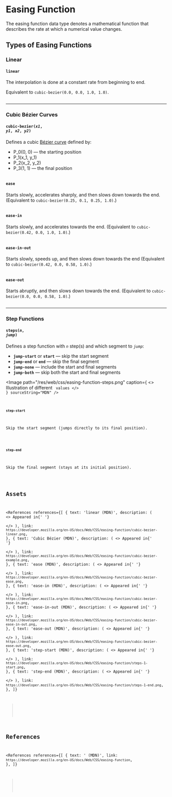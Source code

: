 
# Easing Function

The easing function data type denotes a mathematical function that describes the rate at which a numerical value changes.

## Types of Easing Functions

### Linear

#### `linear`

The interpolation is done at a constant rate from beginning to end.

Equivalent to `cubic-bezier(0.0, 0.0, 1.0, 1.0)`.

<Image path="/res/web/css/easing-function-linear.png" />

---

### Cubic Bézier Curves

#### <code>cubic-bezier(<var>x1</var>, <var>y1</var>, <var>x2</var>, <var>y2</var>)</code>

Defines a cubic [Bézier curve](https://www.youtube.com/watch?v=pnYccz1Ha34) defined by:

- <Latex>P_0(0, 0)</Latex> &mdash; the starting position
- <Latex>P_1(x_1, y_1)</Latex>
- <Latex>P_2(x_2, y_2)</Latex>
- <Latex>P_3(1, 1)</Latex> &mdash; the final position

<Image path="/res/web/css/easing-function-cubic-bezier.png" />

#### `ease`

Starts slowly, accelerates sharply, and then slows down towards the end.
(Equivalent to `cubic-bezier(0.25, 0.1, 0.25, 1.0)`.)

<Image path="/res/web/css/easing-function-ease.png" />

#### `ease-in`

Starts slowly, and accelerates towards the end.
(Equivalent to `cubic-bezier(0.42, 0.0, 1.0, 1.0)`.)

<Image path="/res/web/css/easing-function-ease-in.png" />

#### `ease-in-out`

Starts slowly, speeds up, and then slows down towards the end
(Equivalent to `cubic-bezier(0.42, 0.0, 0.58, 1.0)`.)

<Image path="/res/web/css/easing-function-ease-in-out.png" />

#### `ease-out`

Starts abruptly, and then slows down towards the end.
(Equivalent to `cubic-bezier(0.0, 0.0, 0.58, 1.0)`.)

<Image path="/res/web/css/easing-function-ease-out.png" />

---

### Step Functions

#### <code>steps(<var>n</var>, <var>jump</var>)</code>

Defines a step function with _`n`_ step(s) and which segment to _`jump`_:

- **`jump-start`** or **`start`** &mdash; skip the start segment
- **`jump-end`** or **`end`** &mdash; skip the final segment
- **`jump-none`** &mdash; include the start and final segments
- **`jump-both`** &mdash; skip both the start and final segments

<Image
  path="/res/web/css/easing-function-steps.png"
  caption={
    <>
      Illustration of different <Code str="jump" /> values
    </>
  }
  sourceString="MDN"
/>

#### `step-start`

Skip the start segment (jumps directly to its final position).

<Image path="/res/web/css/easing-function-step-start.png" />

#### `step-end`

Skip the final segment (stays at its initial position).

<Image path="/res/web/css/easing-function-step-end.png" />

## Assets

<References
  references={[
    {
      text: 'linear (MDN)',
      description: (
        <>
          Appeared in{' '}
          <Link link="https://developer.mozilla.org/en-US/docs/Web/CSS/easing-function" />
        </>
      ),
      link: `https://developer.mozilla.org/en-US/docs/Web/CSS/easing-function/cubic-bezier-linear.png`,
    },
    {
      text: 'Cubic Bézier (MDN)',
      description: (
        <>
          Appeared in{' '}
          <Link link="https://developer.mozilla.org/en-US/docs/Web/CSS/easing-function" />
        </>
      ),
      link: `https://developer.mozilla.org/en-US/docs/Web/CSS/easing-function/cubic-bezier-example.png`,
    },
    {
      text: 'ease (MDN)',
      description: (
        <>
          Appeared in{' '}
          <Link link="https://developer.mozilla.org/en-US/docs/Web/CSS/easing-function" />
        </>
      ),
      link: `https://developer.mozilla.org/en-US/docs/Web/CSS/easing-function/cubic-bezier-ease.png`,
    },
    {
      text: 'ease-in (MDN)',
      description: (
        <>
          Appeared in{' '}
          <Link link="https://developer.mozilla.org/en-US/docs/Web/CSS/easing-function" />
        </>
      ),
      link: `https://developer.mozilla.org/en-US/docs/Web/CSS/easing-function/cubic-bezier-ease-in.png`,
    },
    {
      text: 'ease-in-out (MDN)',
      description: (
        <>
          Appeared in{' '}
          <Link link="https://developer.mozilla.org/en-US/docs/Web/CSS/easing-function" />
        </>
      ),
      link: `https://developer.mozilla.org/en-US/docs/Web/CSS/easing-function/cubic-bezier-ease-in-out.png`,
    },
    {
      text: 'ease-out (MDN)',
      description: (
        <>
          Appeared in{' '}
          <Link link="https://developer.mozilla.org/en-US/docs/Web/CSS/easing-function" />
        </>
      ),
      link: `https://developer.mozilla.org/en-US/docs/Web/CSS/easing-function/cubic-bezier-ease-out.png`,
    },
    {
      text: 'step-start (MDN)',
      description: (
        <>
          Appeared in{' '}
          <Link link="https://developer.mozilla.org/en-US/docs/Web/CSS/easing-function" />
        </>
      ),
      link: `https://developer.mozilla.org/en-US/docs/Web/CSS/easing-function/steps-1-start.png`,
    },
    {
      text: 'step-end (MDN)',
      description: (
        <>
          Appeared in{' '}
          <Link link="https://developer.mozilla.org/en-US/docs/Web/CSS/easing-function" />
        </>
      ),
      link: `https://developer.mozilla.org/en-US/docs/Web/CSS/easing-function/steps-1-end.png`,
    },
  ]}
></References>

## References

<References
  references={[
    {
      text: '<easing-function> (MDN)',
      link: `https://developer.mozilla.org/en-US/docs/Web/CSS/easing-function`,
    },
  ]}
></References>
